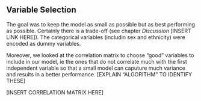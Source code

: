 ## Variable Selection

The goal was to keep the model as small as possible but as best performing as possible. Certainly there is a trade-off (see chapter _Discussion_ [INSERT LINK HERE]).
The categorical variables (includin sex and ethnicity) were encoded as dummy variables.

Moreover, we looked at the correlation matrix to choose "good" variables to include in our model, ie the ones that do not correlate much with the first independent variable so that a small model can caputure much variance and results in a better performance. 
[EXPLAIN "ALGORITHM" TO IDENTIFY THESE]

[INSERT CORRELATION MATRIX HERE]